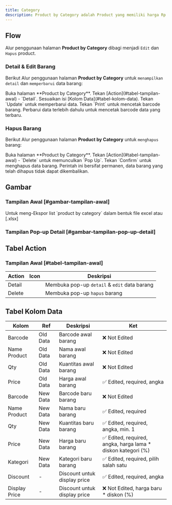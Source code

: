 ```yaml
---
title: Category
description: Product by Category adalah Product yang memiliki harga Rp. 100.000 keatas
---
```


## Flow

Alur penggunaan halaman **Product by Category** dibagi menjadi `Edit` dan `Hapus` product.

### Detail & Edit Barang

Berikut Alur penggunaan halaman **Product by Category** untuk `menampilkan detail` dan `memperbarui` data barang:

<Steps>
  <Step>
    Buka halaman **Product by Category**.
  </Step>

  <Step>
    Tekan [<BU>Action</BU>](#tabel-tampilan-awal) - `Detail`.
  </Step>
  
  <Step>
    Sesuaikan isi [<BU>Kolom Data</BU>](#tabel-kolom-data).
  </Step>
  
  <Step>
    Tekan `Update` untuk memperbarui data.
  </Step>

  <Step>
    Tekan `Print` untuk mencetak barcode barang.
  </Step>
</Steps>

<Callout title="Print Barcode">
    Perbarui data terlebih dahulu untuk mencetak barcode data yang terbaru.
</Callout>

### Hapus Barang

Berikut Alur penggunaan halaman **Product by Category** untuk `menghapus` barang:

<Steps>
  <Step>
    Buka halaman **Product by Category**.
  </Step>

  <Step>
    Tekan [<BU>Action</BU>](#tabel-tampilan-awal) - `Delete` untuk memunculkan `Pop Up`.
  </Step>
  
  <Step>
    Tekan `Confirm` untuk menghapus data barang.
  </Step>
</Steps>

<Callout title="Hapus Barang" type="warn">
    Perintah ini bersifat permanen, data barang yang telah dihapus tidak dapat dikembalikan.
</Callout>

## Gambar

### Tampilan Awal [#gambar-tampilan-awal]

<ImageZoom src="/image/storage/product/category/a.png" width={3276} height={2018} alt="" className="rounded-lg m-0" />

<Callout title="Ekspor Data">
  Untuk meng-Ekspor list `product by category` dalam bentuk file excel atau [.xlsx]
</Callout>

### Tampilan Pop-up Detail [#gambar-tampilan-pop-up-detail]

<ImageZoom src="/image/storage/product/category/b.png" width={3276} height={2018} alt="" className="rounded-lg m-0" />

## Tabel Action

### Tampilan Awal [#tabel-tampilan-awal]

| Action | Icon            | Deskripsi                                    |
|--------|-----------------|----------------------------------------------|
| Detail | <ReceiptText /> | Membuka pop-up `detail` & `edit` data barang |
| Delete | <Trash2 />      | Membuka pop-up `hapus` barang                |

## Tabel Kolom Data

| Kolom         | Ref      | Deskripsi                    | Ket                                                          |
|---------------|----------|------------------------------|--------------------------------------------------------------|
| Barcode       | Old Data | Barcode awal barang          | ❌ Not Edited                                                |
| Name Product  | Old Data | Nama awal barang             | ❌ Not Edited                                                |
| Qty           | Old Data | Kuantitas awal barang        | ❌ Not Edited                                                |
| Price         | Old Data | Harga awal barang            | ✅ Edited, required, angka                                   |
| Barcode       | New Data | Barcode baru barang          | ❌ Not Edited                                                |
| Name Product  | New Data | Nama baru barang             | ✅ Edited, required                                          |
| Qty           | New Data | Kuantitas baru barang        | ✅ Edited, required, angka, min. 1                           |
| Price         | New Data | Harga baru barang            | ✅ Edited, required, angka, harga lama * diskon kategori (%) |
| Kategori      | New Data | Kategori baru barang         | ✅ Edited, required, pilih salah satu                        |
| Discount      | -        | Discount untuk display price | ✅ Edited, required, angka                                   |
| Display Price | -        | Discount untuk display price | ❌ Not Edited, harga baru * diskon (%)                       |

